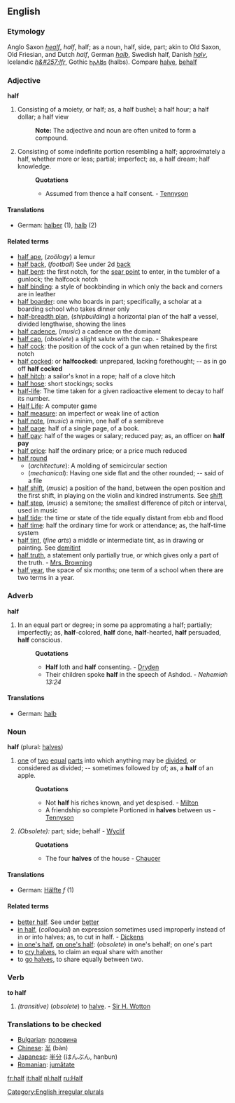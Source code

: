 ==English==
===Etymology===
Anglo Saxon ''[[healf]]'', ''half'', half; as a noun, half, side, part; akin to Old Saxon, Old Friesian, and Dutch ''half'', German ''[[halb]]'', Swedish half, Danish ''[[halv]]'', Icelandic ''[[h&#257;lfr]]'', Gothic [[𐌷𐌰𐌻𐌱𐍃]] (halbs). Compare [[halve]], [[behalf]]

===Adjective===
'''half'''
#Consisting of a moiety, or half; as, a half bushel; a half hour; a half dollar; a half view
#:'''Note:''' The adjective and noun are often united to form a compound.
#Consisting of some indefinite portion resembling a half; approximately a half, whether more or less; partial; imperfect; as, a half dream; half knowledge.
#:'''Quotations'''
#:*Assumed from thence a half consent. - [[Tennyson]]
====Translations====
*German: [[halber]] (1), [[halb]] (2)
====Related terms====
*[[half ape]], (''zoölogy'') a lemur
*[[half back]], (''football'') See under 2d [[back]]
*[[half bent]]: the first notch, for the [[sear point]] to enter, in the tumbler of a gunlock; the halfcock notch
*[[half binding]]: a style of bookbinding in which only the back and corners are in leather
*[[half boarder]]: one who boards in part; specifically, a scholar at a boarding school who takes dinner only
*[[half-breadth plan]], (''shipbuilding'') a horizontal plan of the half a vessel, divided lengthwise, showing the lines
*[[half cadence]], (''music'') a cadence on the dominant
*[[half cap]], (''obsolete'') a slight salute with the cap. - Shakespeare
*[[half cock]]: the position of the cock of a gun when retained by the first notch
*[[half cocked]]: or '''halfcocked:''' unprepared, lacking forethought; -- as in go off '''half cocked'''
*[[half hitch]]: a sailor's knot in a rope; half of a clove hitch
*[[half hose]]: short stockings; socks
*[[half-life]]: The time taken for a given radioactive element to decay to half its number.
*[[Half Life]]: A computer game 
*[[half measure]]: an imperfect or weak line of action
*[[half note]], (''music'') a minim, one half of a semibreve
*[[half page]]: half of a single page, of a book.
*[[half pay]]: half of the wages or salary; reduced pay; as, an officer on '''half pay'''
*[[half price]]: half the ordinary price; or a price much reduced
*[[half round]]
**(''architecture''): A molding of semicircular section
**(''mechanical''): Having one side flat and the other rounded; -- said of a file
*[[half shift]], (''music'') a position of the hand, between the open position and the first shift, in playing on the violin and kindred instruments. See [[shift]]
*[[half step]], (''music'') a semitone; the smallest difference of pitch or interval, used in music
*[[half tide]]: the time or state of the tide equally distant from ebb and flood
*[[half time]]: half the ordinary time for work or attendance; as, the half-time system
*[[half tint]], (''fine arts'') a middle or intermediate tint, as in drawing or painting. See [[demitint]]
*[[half truth]], a statement only partially true, or which gives only a part of the truth. - [[Mrs. Browning]]
*[[half year]], the space of six months; one term of a school when there are two terms in a year.

===Adverb===
'''half'''
#In an equal part or degree; in some pa appromating a half; partially; imperfectly; as, '''half'''-colored, '''half''' done, '''half'''-hearted, '''half''' persuaded, '''half''' conscious.
#:'''Quotations'''
#:*'''Half''' loth and '''half''' consenting. - [[Dryden]]
#:*Their children spoke '''half''' in the speech of Ashdod. - ''Nehemiah 13:24''
====Translations====
*German: [[halb]]

===Noun===
'''half''' (plural: [[halves]])
#[[one]] of [[two]] [[equal]] [[part]]s into which anything may be [[divide]]d, or considered as divided; -- sometimes followed by of; as, a '''half''' of an apple.
#:'''Quotations'''
#:*Not '''half''' his riches known, and yet despised. - [[Milton]]
#:*A friendship so complete Portioned in '''halves''' between us - [[Tennyson]]
#''(Obsolete):'' part; side; behalf - [[Wyclif]]
#:'''Quotations'''
#:*The four '''halves''' of the house - [[Chaucer]]
====Translations====
*German: [[Hälfte]] ''f'' (1)

====Related terms====
*[[better half]]. See under [[better]]
*[[in half]], (''colloquial'') an expression sometimes used improperly instead of in or into halves; as, to cut in half. - [[Dickens]]
*[[in one's half]], [[on one's half]]: (''obsolete'') in one's behalf; on one's part
*to [[cry halves]], to claim an equal share with another
*to [[go halves]], to share equally between two.
===Verb===
'''to half'''
#''(transitive)'' (''obsolete'') to [[halve]]. - [[Sir H. Wotton]]

===Translations to be checked===
*[[Bulgarian]]: [[половина]]
*[[Chinese]]: [[半]] (bàn)
*[[Japanese]]: [[半分]] (はんぶん, hanbun)
*[[Romanian]]: [[jumătate]]


[[Category:English irregular plurals]]

[[fr:half]]
[[it:half]]
[[nl:half]]
[[ru:Half]]